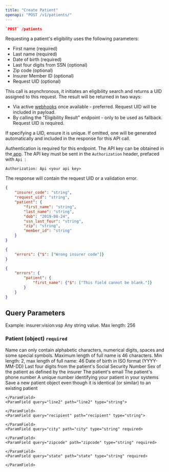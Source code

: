 ```yaml
---
title: "Create Patient"
openapi: "POST /v1/patients/"
---
```


<CodeGroup>

```json Endpoint
`POST` /patients
```

</CodeGroup>

Requesting a patient's eligibility uses the following parameters:

- First name (required)
- Last name (required)
- Date of birth (required)
- Last four digits from SSN (optional)
- Zip code (optional)
- Insurer Member ID (optional)
- Request UID (optional)

This call is asynchronous, it initiates an eligibility search and returns a UID assigned to this request. The result will be returned in two ways:

- Via active [webhooks](https://provider.anagram.care/webhooks) once available - preferred. Request UID will be included in payload.
- By calling the "Eligibility Result" endpoint - only to be used as fallback. Request UID is required.

If specifying a UID, ensure it is unique. If omitted, one will be generated automatically and included in the response for this API call.

Authentication is required for this endpoint. The API key can be obtained in the[ app](https://provider.anagram.care/). The API key must be sent in the `Authorization` header, prefaced with `Api `:

`Authorization: Api <your api key>`

The response will contain the request UID or a validation error.

<RequestExample>

```json Request Example
{
	"insurer_code": "string",
	"request_uid": "string",
	"patient": {
		"first_name": "string",
		"last_name": "string",
		"dob": "2019-08-24",
		"ssn_last_four": "string",
		"zip": "string",
		"member_id": "string"
	}
}
```

</RequestExample>

<ResponseExample>

```json error
{
    "errors": {"$": ["Wrong insurer code"]}
}
```


```json error 2
{
    "errors": {
        "patient": {
            "first_name": {"$": ["This field cannot be blank."]}
        }
    }
}
```

</ResponseExample>

## Query Parameters

<ParamField query="insurer_code" path="insurer_code" header="something" type="string" required="required">
  Example: insurer:vision:vsp
</ParamField>

<ParamField query="request_uid" path="request_uid" type="string">
  Any string value. Max length: 256
</ParamField>

### Patient (object) `required`

<ParamField query="first_name" path="first_name" type="string" required="required">
  Name can only contain alphabetic characters, numerical digits, spaces and some special symbols. Maximum length of full name is 46 characters.
</ParamField>

<ParamField query="last_name" path="last_name" type="string" required="required">
  Min length: 2, max length of full name: 46
</ParamField>

<ParamField query="dob" path="dob" type="string <date>" required="required">
  Date of birth in ISO format (YYYY-MM-DD)
</ParamField>

<ParamField query="ssn_last_four" path="ssn_last_four" type="string">
  Last four digits from the patient's Social Security Number
</ParamField>

<ParamField query="sex" path="sex" type="string">
  Sex of the patient as defined by the insurer
</ParamField>

<ParamField query="email" path="email" type="string">
  The patient's email
</ParamField>

<ParamField query="phone" path="phone" type="string">
  The patient's phone number
</ParamField>

<ParamField query="account_number" path="account_number" type="string">
  A unique number identifying your patient in your systems
</ParamField>

<ParamField query="force_similar" path="force_similar" type="boolean">
  Save a new patient object even though it is identical (or similar) to an existing patient
</ParamField>

<ParamField query="address" path="address" type="object">
  <Expandable title="Address Properties" defaultOpen="true">
    <ParamField query="line1" path="line1" type="string" required>
      
    </ParamField>
    <ParamField query="line2" path="line2" type="string">
      
    </ParamField>
    <ParamField query="recipient" path="recipient" type="string">
      
    </ParamField>
    <ParamField query="city" path="city" type="string" required>
      
    </ParamField>
    <ParamField query="zipcode" path="zipcode" type="string" required>
      
    </ParamField>
    <ParamField query="state" path="state" type="string" required>
      
    </ParamField>
  </Expandable>
</ParamField>